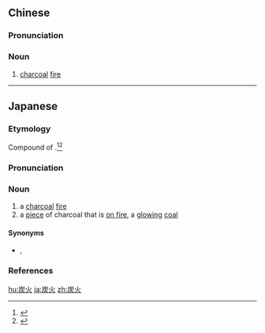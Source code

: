==Chinese==
{{zh-forms}}

===Pronunciation===
{{zh-pron
|m=tànhuǒ
|c=taan3 fo2
|h=pfs=than-fó
|mn=thòaⁿ-hóe/thòaⁿ-hé
|cat=n
}}

===Noun===
{{zh-noun}}

# [[charcoal]] [[fire]]

----

==Japanese==
{{ja-kanjitab|yomi=k|すみ|ひ|k2=び|r=y}}

===Etymology===
Compound of {{compound|lang=ja|sort=すみび|炭|tr1=sumi|t1=charcoal|火|tr2=hi|t2=fire}}.<ref name="KDJ">{{R:Kokugo Dai Jiten}}</ref><ref name="DJR">{{R:Daijirin}}</ref> {{rendaku2|sort=すみび|hi|bi}}

===Pronunciation===
{{ja-pron|yomi=k|すみび|acc=0|acc_ref=DJR|acc2=2|acc2_ref=DJR}}

===Noun===
{{ja-noun|すみび}}

# a [[charcoal]] [[fire]]
# a [[piece]] of charcoal that is [[on fire]], a [[glowing]] [[coal]]

====Synonyms====
* {{sense|glowing coal}} {{ja-r|熾き火|おきび}}, {{ja-r|熾き|おき}}

===References===
<references/>

[[hu:炭火]]
[[ja:炭火]]
[[zh:炭火]]